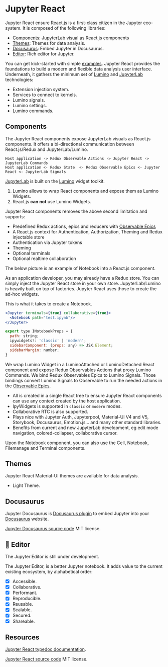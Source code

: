 
# Jupyter React

Jupyter React ensure React.js is a first-class citizen in the Jupyter eco-system. It is composed of the following libraries:

- [Components](#components): JupyterLab visual as React.js components
- [Themes](#mui-themes): Themes for data analysis.
- [Docusaurus](#docusaurus): Embed Jupyter in Docusaurus.
- [Editor](#editor): Rich editor for Jupyter.

You can get kick-started with simple [examples](https://github.com/datalayer/jupyter-examples). Jupyter React provides the foundations to build a modern and flexible data analysis user interface. Underneath, it gathers the minimum set of [Lumino](https://github.com/jupyterlab/lumino) and [JupyterLab](https://github.com/jupyterlab/jupyterlab) technologies:

- Extension injection system.
- Services to connect to kernels.
- Lumino signals.
- Lumino settings.
- Lumino commands.

## Components

The Jupyter React components expose JupyterLab visuals as React.js components. It offers a bi-directional communication between React.js/Redux and JupyterLab/Lumino.

```
Host application -> Redux Observable Actions -> Jupyter React -> JupyterLab Commands
Host application <- Redux State  <- Redux Observable Epics <- Jupyter React <- JupyterLab Signals
```

[JupyterLab](https://github.com/jupyterlab/jupyterlab) is built on the [Lumino](https://github.com/jupyterlab/lumino) widget toolkit.

1. Lumino allows to wrap React components and expose them as Lumino Widgets.
2. React.js **can not** use Lumino Widgets.

Jupyter React components removes the above second limitation and supports:

- Predefined Redux actions, epics and reducers with [Observable Epics](https://redux-observable.js.org/docs/basics/Epics.html)
- A React.js context for Authentication, Authorization, Theming and Redux injectable store
- Authentication via Jupyter tokens
- Theming
- Optional terminals
- Optional realtime collaboration

The below picture is an example of Notebook into a React.js component.

<ModalImage
  small="https://datalayer-jupyter-examples.s3.amazonaws.com/jupyter-react-notebook.png"
  large="https://datalayer-jupyter-examples.s3.amazonaws.com/jupyter-react-notebook.png"
  alt="Jupyter React Notebook"
/>

As an application developer, you may already have a Redux store. You can simply inject the Jupyter React store in your own store. JupyterLab/Lumino is heavily built on top of factories. Jupyter React uses those to create the ad-hoc widgets.

This is what it takes to create a Notebook.

```jsx
<Jupyter terminals={true} collaborative={true}>
  <Notebook path="test.ipynb"/>
</Jupyter>
```

```js
export type INotebookProps = {
  path: string;
  ipywidgets?: 'classic' | 'modern';
  sidebarComponent: (props: any) => JSX.Element;
  sidebarMargin: number;
}
```

We wrap Lumino Widget in a LuminoAttached or LuminoDetached React component and expose Redux Observables Actions that proxy Lumino Commands. We bind Redux Observables Epics to Lumino Signals. Those bindings convert Lumino Signals to Observable to run the needed actions in the [Observable Epics](https://redux-observable.js.org/docs/basics/Epics.html).

- All is created in a single React tree to ensure Jupyter React components can use any context created by the host application.
- IpyWidgets is supported in `classic` or `modern` modes.
- Collaborative RTC is also supported.
- Plays nice with Jupyter Auth, Jupyterpool, Material-UI V4 and V5, Storybook, Docusaurus, Emotion.js... and many other standard libraries.
- Benefits from current and new JupyterLab development, eg edit mode navigation, colored-collapser, collaborative cursor.

Upon the Notebook component, you can also use the Cell, Notebook, Filemanage and Terminal components.

<ModalImage
  small="https://datalayer-jupyter-examples.s3.amazonaws.com/jupyter-react-gallery.gif"
  large="https://datalayer-jupyter-examples.s3.amazonaws.com/jupyter-react-gallery.gif"
  alt="Jupyter React Gallery"
/>

## Themes

Jupyter React Material-UI themes are available for data analysis.

- Light Theme.

## Docusaurus

Jupyter Docusaurus is [Docusaurus plugin](https://docusaurus.io/docs/next/using-plugins) to embed Jupyter into your [Docusaurus](https://docusaurus.io) website.

[Jupyter Docusaurus source code](https://github.com/datalayer/jupyter-docusaurus) MIT license.

## 🚧 Editor

The Jupyter Editor is still under development.

<ModalImage
  small="https://datalayer-jupyter-examples.s3.amazonaws.com/jupyter-react-slate.gif"
  large="https://datalayer-jupyter-examples.s3.amazonaws.com/jupyter-react-slate.gif"
  alt="Jupyter React Slate"
/>

The Jupyter Editor, is a better Jupyter notebook. It adds value to the current existing ecosystem, by alphabetical order:

- [x] Accessible.
- [x] Collaborative.
- [x] Performant.
- [x] Reproducible.
- [x] Reusable.
- [x] Scalable.
- [x] Secured.
- [x] Shareable.

## Resources

[Jupyter React typedoc documentation](https://typedoc.datalayer.tech/datalayer/jupyter-react/0.0.2/).

[Jupyter React source code](https://github.com/datalayer/jupyter-react) MIT license.
